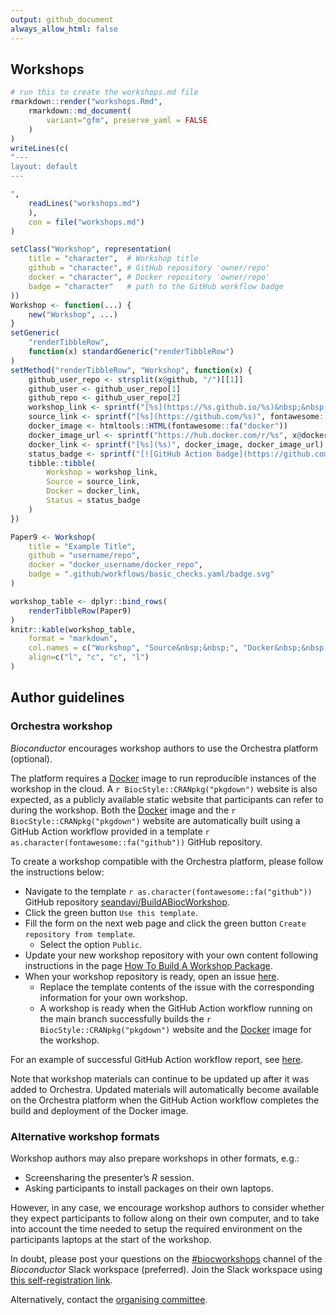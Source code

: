 ```yaml
---
output: github_document
always_allow_html: false
---
```


## Workshops

```r
# run this to create the workshops.md file
rmarkdown::render("workshops.Rmd",
    rmarkdown::md_document(
        variant="gfm", preserve_yaml = FALSE
    )
)
writeLines(c(
"---
layout: default
---

",
    readLines("workshops.md")
    ),
    con = file("workshops.md")
)
```

```r
setClass("Workshop", representation(
    title = "character",  # Workshop title
    github = "character", # GitHub repository 'owner/repo'
    docker = "character", # Docker repository 'owner/repo'
    badge = "character"   # path to the GitHub workflow badge
))
Workshop <- function(...) {
    new("Workshop", ...)
}
setGeneric(
    "renderTibbleRow",
    function(x) standardGeneric("renderTibbleRow")
)
setMethod("renderTibbleRow", "Workshop", function(x) {
    github_user_repo <- strsplit(x@github, "/")[[1]]
    github_user <- github_user_repo[1]
    github_repo <- github_user_repo[2]
    workshop_link <- sprintf("[%s](https://%s.github.io/%s)&nbsp;&nbsp;", x@title, github_user, github_repo)
    source_link <- sprintf("[%s](https://github.com/%s)", fontawesome::fa("github"), x@github)
    docker_image <- htmltools::HTML(fontawesome::fa("docker"))
    docker_image_url <- sprintf("https://hub.docker.com/r/%s", x@docker)
    docker_link <- sprintf("[%s](%s)", docker_image, docker_image_url)
    status_badge <- sprintf("[![GitHub Action badge](https://github.com/%s/workflows/%s)](https://github.com/%s/actions)", x@github, x@badge, x@github)
    tibble::tibble(
        Workshop = workshop_link,
        Source = source_link,
        Docker = docker_link,
        Status = status_badge
    )
})
```

```r
Paper9 <- Workshop(
    title = "Example Title",
    github = "username/repo",
    docker = "docker_username/docker_repo",
    badge = ".github/workflows/basic_checks.yaml/badge.svg"
)
```

```r
workshop_table <- dplyr::bind_rows(
    renderTibbleRow(Paper9)
)
knitr::kable(workshop_table,
    format = "markdown",
    col.names = c("Workshop", "Source&nbsp;&nbsp;", "Docker&nbsp;&nbsp;", "Status"),
    align=c("l", "c", "c", "l")
)
```

## Author guidelines

### Orchestra workshop

_Bioconductor_ encourages workshop authors to use the Orchestra platform (optional).

The platform requires a [Docker][docker-hub] image to run reproducible instances of the workshop in the cloud.
A `r BiocStyle::CRANpkg("pkgdown")` website is also expected, as a publicly available static website that participants can refer to during the workshop.
Both the [Docker][docker-hub] image and the `r BiocStyle::CRANpkg("pkgdown")` website are automatically built using a GitHub Action workflow provided in a template `r as.character(fontawesome::fa("github"))` GitHub repository.

To create a workshop compatible with the Orchestra platform, please follow the instructions below:

- Navigate to the template `r as.character(fontawesome::fa("github"))` GitHub repository [seandavi/BuildABiocWorkshop][seandavi-buildabiocworkshop].
- Click the green button `Use this template`.
- Fill the form on the next web page and click the green button `Create repository from template`.
  + Select the option `Public`.
- Update your new workshop repository with your own content following instructions in the page [How To Build A Workshop Package
][howto-buildabiocworkshop].
- When your workshop repository is ready, open an issue [here][orchestra-contributions-new-issue].
  + Replace the template contents of the issue with the corresponding information for your own workshop.
  + A workshop is ready when the GitHub Action workflow running on the main branch successfully builds the `r BiocStyle::CRANpkg("pkgdown")` website and the [Docker][docker-hub] image for the workshop.

For an example of successful GitHub Action workflow report, see [here][github-action-success].

Note that workshop materials can continue to be updated up after it was added to Orchestra.
Updated materials will automatically become available on the Orchestra platform when the GitHub Action workflow completes the build and deployment of the Docker image.

### Alternative workshop formats

Workshop authors may also prepare workshops in other formats, e.g.:

- Screensharing the presenter's _R_ session.
- Asking participants to install packages on their own laptops.

However, in any case, we encourage workshop authors to consider whether they expect participants to follow along on their own computer, and to take into account the time needed to setup the required environment on the participants laptops at the start of the workshop.

In doubt, please post your questions on the [#biocworkshops][bioc-slack-biocworkshops] channel of the _Bioconductor_ Slack workspace (preferred).
Join the Slack workspace using [this self-registration link][bioc-slack-heroku].

Alternatively, contact the [organising committee](../organizers#contact-us-eurobiocemblorg).

<!-- Link definitions -->

[docker-hub]: https://hub.docker.com/
[seandavi-buildabiocworkshop]: https://github.com/seandavi/BuildABiocWorkshop
[howto-buildabiocworkshop]: https://seandavi.github.io/BuildABiocWorkshop/articles/HOWTO_BUILD_WORKSHOP.html
[orchestra-contributions-new-issue]: https://github.com/seandavi/orchestra-contributions/issues/new?assignees=seandavi&labels=New+workshop&template=new-orchestra-workshop.md&title=%5BNew+Workshop%5D
[github-action-success]: https://github.com/seandavi/BuildABiocWorkshop/runs/7541638487?check_suite_focus=true
[bioc-slack-biocworkshops]: https://community-bioc.slack.com/archives/CJDMYKG2U
[bioc-slack-heroku]: https://bioc-community.herokuapp.com/
